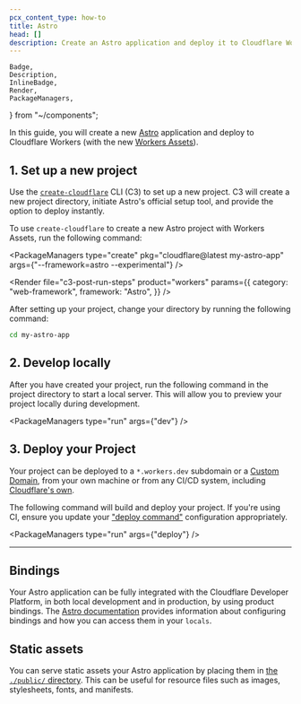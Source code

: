 ```yaml
---
pcx_content_type: how-to
title: Astro
head: []
description: Create an Astro application and deploy it to Cloudflare Workers with Workers Assets.
---
```


	Badge,
	Description,
	InlineBadge,
	Render,
	PackageManagers,
} from "~/components";

In this guide, you will create a new [Astro](https://astro.build/) application and deploy to Cloudflare Workers (with the new [<InlineBadge preset="beta" /> Workers Assets](/workers/static-assets/)).

## 1. Set up a new project

Use the [`create-cloudflare`](https://www.npmjs.com/package/create-cloudflare) CLI (C3) to set up a new project. C3 will create a new project directory, initiate Astro's official setup tool, and provide the option to deploy instantly.

To use `create-cloudflare` to create a new Astro project with <InlineBadge preset="beta" /> Workers Assets, run the following command:

<PackageManagers
	type="create"
	pkg="cloudflare@latest my-astro-app"
	args={"--framework=astro --experimental"}
/>

<Render
	file="c3-post-run-steps"
	product="workers"
	params={{
		category: "web-framework",
		framework: "Astro",
	}}
/>

After setting up your project, change your directory by running the following command:

```sh
cd my-astro-app
```

## 2. Develop locally

After you have created your project, run the following command in the project directory to start a local server. This will allow you to preview your project locally during development.

<PackageManagers type="run" args={"dev"} />

## 3. Deploy your Project

Your project can be deployed to a `*.workers.dev` subdomain or a [Custom Domain](/workers/configuration/routing/custom-domains/), from your own machine or from any CI/CD system, including [Cloudflare's own](/workers/ci-cd/builds/).

The following command will build and deploy your project. If you're using CI, ensure you update your ["deploy command"](/workers/ci-cd/builds/configuration/#build-settings) configuration appropriately.

<PackageManagers type="run" args={"deploy"} />

---

## Bindings

Your Astro application can be fully integrated with the Cloudflare Developer Platform, in both local development and in production, by using product bindings. The [Astro documentation](https://docs.astro.build/en/guides/integrations-guide/cloudflare/#cloudflare-runtime) provides information about configuring bindings and how you can access them in your `locals`.

## Static assets

You can serve static assets your Astro application by placing them in [the `./public/` directory](https://docs.astro.build/en/basics/project-structure/#public). This can be useful for resource files such as images, stylesheets, fonts, and manifests.

<Render file="workers-assets-routing-summary" />
